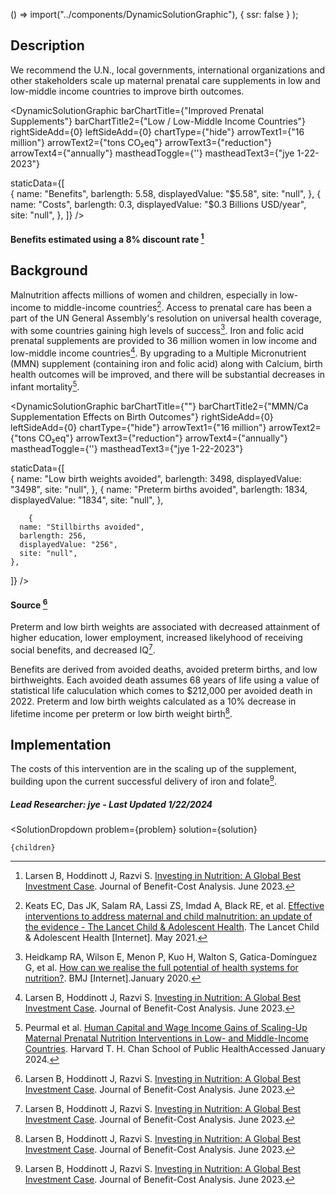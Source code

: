 

  () => import("../components/DynamicSolutionGraphic"),
  { ssr: false }
);


## Description

We recommend the U.N., local governments, international organizations and other stakeholders scale up maternal prenatal care supplements in low and low-middle income countries to improve birth outcomes.

<DynamicSolutionGraphic
  barChartTitle={"Improved Prenatal Supplements"}
  barChartTitle2={"Low / Low-Middle Income Countries"}
  rightSideAdd={0}
  leftSideAdd={0}
  chartType={"hide"}
  arrowText1={"16 million"}
  arrowText2={"tons CO₂eq"}
  arrowText3={"reduction"}
  arrowText4={"annually"}
  mastheadToggle={''}
  mastheadText3={"jye 1-22-2023"}
  
  
  staticData={[   
     {
      name: "Benefits",
      barlength: 5.58,
      displayedValue: "$5.58",
      site: "null",
    },
    {
      name: "Costs",
      barlength: 0.3,
      displayedValue: "$0.3 Billions USD/year",
      site: "null",
    }, 
  ]}
/>

#### Benefits estimated using a 8% discount rate [^"1"]

## Background

Malnutrition affects millions of women and children, especially in low-income to middle-income countries[^"3"]. Access to prenatal care has been a part of the UN General Assembly's resolution on universal health coverage, with some countries gaining high levels of success[^"4"]. Iron and folic acid prenatal supplements are provided to 36 million women in low income and low-middle income countries[^"1"]. By upgrading to a Multiple Micronutrient (MMN) supplement (containing iron and folic acid) along with Calcium, birth health outcomes will be improved, and there will be substantial decreases in infant mortality[^"5"].



<DynamicSolutionGraphic
  barChartTitle={""}
  barChartTitle2={"MMN/Ca Supplementation Effects on Birth Outcomes"}
  rightSideAdd={0}
  leftSideAdd={0}
  chartType={"hide"}
  arrowText1={"16 million"}
  arrowText2={"tons CO₂eq"}
  arrowText3={"reduction"}
  arrowText4={"annually"}
  mastheadToggle={''}
  mastheadText3={"jye 1-22-2023"}
  
  
  staticData={[   
     {
      name: "Low birth weights avoided",
      barlength: 3498,
      displayedValue: "3498",
      site: "null",
    },
    {
      name: "Preterm births avoided",
      barlength: 1834,
      displayedValue: "1834",
      site: "null",
    },

        {
      name: "Stillbirths avoided",
      barlength: 256,
      displayedValue: "256",
      site: "null",
    },
        
  ]}
/>
#### Source [^"1"]

Preterm and low birth weights are associated with decreased attainment of higher education, lower employment, increased likelyhood of receiving social benefits, and decreased IQ[^"1"].




Benefits are derived from avoided deaths, avoided preterm births, and low birthweights. Each avoided death assumes 68 years of life using a value of statistical life caluculation which comes to $212,000 per avoided death in 2022. Preterm and low birth weights calculated as a 10% decrease in lifetime income per preterm or low birth weight birth[^"1"].

## Implementation

The costs of this intervention are in the scaling up of the supplement, building upon the current successful delivery of iron and folate[^"1"].

##### Lead Researcher: jye - Last Updated 1/22/2024


[^"1"]: Larsen B, Hoddinott J, Razvi S. [Investing in Nutrition: A Global Best Investment Case](https://doi.org/10.1017/bca.2023.22). Journal of Benefit-Cost Analysis. June 2023.
[^"2"]:  [](). 
[^"3"]: Keats EC, Das JK, Salam RA, Lassi ZS, Imdad A, Black RE, et al.  [Effective interventions to address maternal and child malnutrition: an update of the evidence - The Lancet Child & Adolescent Health](https://www.thelancet.com/journals/lanchi/article/PIIS2352-4642(20)30274-1/fulltext). The Lancet Child &amp; Adolescent Health [Internet]. May 2021. 
[^"4"]: Heidkamp RA, Wilson E, Menon P, Kuo H, Walton S, Gatica-Domínguez G, et al.  [How can we realise the full potential of health systems for nutrition?](https://www.bmj.com/content/368/bmj.l6911). BMJ [Internet].January 2020.
[^"5"]: Peurmal et al. [Human Capital and Wage Income Gains of Scaling-Up Maternal Prenatal Nutrition Interventions in Low- and Middle-Income Countries](https://doi.org/10.1093/cdn%2Fnzaa053_092). Harvard T. H. Chan School of Public HealthAccessed January 2024.
[^"6"]: Liu E, Wang D, Darling AM, Perumal N, Wang M, Ahmed T, et al.  [Effects of prenatal nutritional supplements on gestational weight gain in low- and middle-income countries: a meta-analysis of individual participant data](https://pubmed.ncbi.nlm.nih.gov/36130877/). The American Journal of Clinical Nutrition [Internet]. December 2022. 
[^"7"]:  [Impact of scaling up prenatal nutrition interventions on human capital outcomes in low- and middle-income countries: a modeling analysis](https://www.ncbi.nlm.nih.gov/pmc/articles/PMC8574629/). 
[^"8"]:  [Large gains in schooling and income are possible from minimizing adverse birth outcomes in 121 low](https://www.ncbi.nlm.nih.gov/pmc/articles/PMC10021521/). 

  <SolutionDropdown 
    problem={problem} 
    solution={solution}
  >
    {children}
  </SolutionDropdown>
